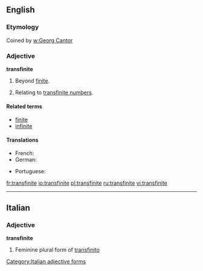 ==English==

===Etymology===
Coined by [[w:Georg Cantor]]

===Adjective===
'''transfinite'''

# Beyond [[finite]].
# {{mathematics}} Relating to [[transfinite number]]s.

====Related terms====
*[[finite]]
*[[infinite]]

====Translations====
{{trans-top|beyond finite}}
* French: {{t|fr|transfini}}
* German: {{t|de|transfinit}}
{{trans-mid}}
* Portuguese: {{t|pt|transfinito|m}}
{{trans-bottom}}

[[fr:transfinite]]
[[io:transfinite]]
[[pl:transfinite]]
[[ru:transfinite]]
[[vi:transfinite]]

----
==Italian==

===Adjective===
'''transfinite''' {{f}}

# Feminine plural form of [[transfinito]]
[[Category:Italian adjective forms]]
{{rfc-auto}}